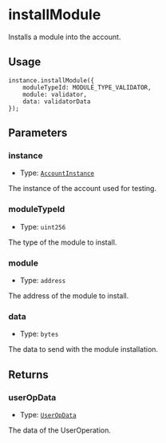 # installModule

Installs a module into the account.

## Usage

```solidity copy
instance.installModule({
    moduleTypeId: MODULE_TYPE_VALIDATOR,
    module: validator,
    data: validatorData
});
```

## Parameters

### instance

- Type: [`AccountInstance`](/modulekit/glossary/types.mdx#accountinstance)

The instance of the account used for testing.

### moduleTypeId

- Type: `uint256`

The type of the module to install.

### module

- Type: `address`

The address of the module to install.

### data

- Type: `bytes`

The data to send with the module installation.

## Returns

### userOpData

- Type: [`UserOpData`](/modulekit/glossary/types.mdx#useropdata)

The data of the UserOperation.
